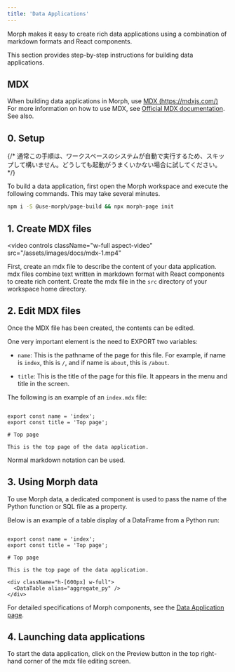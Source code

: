 ```yaml
---
title: 'Data Applications'
---
```


Morph makes it easy to create rich data applications using a combination of markdown formats and React components.

This section provides step-by-step instructions for building data applications.

## MDX

When building data applications in Morph, use [MDX (https://mdxjs.com/)](https://mdxjs.com/) For more information on how to use MDX, see [Official MDX documentation](https://mdxjs.com/). See also.

## 0. Setup

{/* <Warning>通常この手順は、ワークスペースのシステムが自動で実行するため、スキップして構いません。どうしても起動がうまくいかない場合に試してください。</Warning> */}

To build a data application, first open the Morph workspace and execute the following commands. This may take several minutes.

```bash
npm i -S @use-morph/page-build && npx morph-page init
```


## 1. Create MDX files

<video
  controls
  className="w-full aspect-video"
  src="/assets/images/docs/mdx-1.mp4"
></video>

First, create an mdx file to describe the content of your data application. mdx files combine text written in markdown format with React components to create rich content.
Create the mdx file in the `src` directory of your workspace home directory.

## 2. Edit MDX files

Once the MDX file has been created, the contents can be edited.

One very important element is the need to EXPORT two variables:

- `name`: This is the pathname of the page for this file. For example, if name is `index`, this is `/`, and if name is `about`, this is `/about`.

- `title`: This is the title of the page for this file. It appears in the menu and title in the screen.

The following is an example of an `index.mdx` file:

```tsx index.mdx

export const name = 'index';
export const title = 'Top page';

# Top page

This is the top page of the data application.

```

Normal markdown notation can be used.

## 3. Using Morph data

To use Morph data, a dedicated component is used to pass the name of the Python function or SQL file as a property.

Below is an example of a table display of a DataFrame from a Python run:

```tsx index.mdx

export const name = 'index';
export const title = 'Top page';

# Top page

This is the top page of the data application.

<div className="h-[600px] w-full">
  <DataTable alias="aggregate_py" />
</div>

```

For detailed specifications of Morph components, see the [Data Application page](/data-application/en/how-to-build-data-application).

## 4. Launching data applications

To start the data application, click on the Preview button in the top right-hand corner of the mdx file editing screen.
